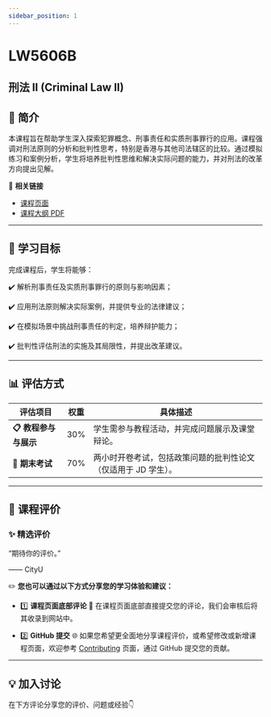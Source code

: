 ```yaml
---
sidebar_position: 1
---
```


# LW5606B
## 刑法 II (Criminal Law II)

## **📘 简介**
本课程旨在帮助学生深入探索犯罪概念、刑事责任和实质刑事罪行的应用。课程强调对刑法原则的分析和批判性思考，特别是香港与其他司法辖区的比较。通过模拟练习和案例分析，学生将培养批判性思维和解决实际问题的能力，并对刑法的改革方向提出见解。

🔗 **相关链接**
- [课程页面](https://www.cityu.edu.hk/catalogue/pg/202425/course/LW5606B.htm)
- [课程大纲 PDF](https://www.cityu.edu.hk/catalogue/pg/202425/course/LW5606B.pdf)

---

## **🎯 学习目标**

完成课程后，学生将能够：

✔️ 解析刑事责任及实质刑事罪行的原则与影响因素；

✔️ 应用刑法原则解决实际案例，并提供专业的法律建议；

✔️ 在模拟场景中挑战刑事责任的判定，培养辩护能力；

✔️ 批判性评估刑法的实施及其局限性，并提出改革建议。

---

## **📊 评估方式**

| **评估项目**         | **权重** | **具体描述**                                                                                       |
|---------------------|---------|---------------------------------------------------------------------------------------------------|
| **📋 教程参与与展示**  | 30%     | 学生需参与教程活动，并完成问题展示及课堂辩论。                                                      |
| **📂 期末考试**       | 70%     | 两小时开卷考试，包括政策问题的批判性论文（仅适用于 JD 学生）。                                           |

---

## **💬 课程评价**

### ✨ **精选评价**
<div className={commentStyles.commentBox}>
    <p className={commentStyles.commentText}>
        “期待你的评价。”
    </p>
    <p className={commentStyles.commentAuthor}>—— CityU</p>
</div>

✏️ **您也可以通过以下方式分享您的学习体验和建议：**

- 1️⃣ **课程页面底部评论**
💬 在课程页面底部直接提交您的评论，我们会审核后将其收录到网站中。

- 2️⃣ **GitHub 提交**
🌐 如果您希望更全面地分享课程评价，或希望修改或新增课程页面，欢迎参考 [Contributing](/contributing) 页面，通过 GitHub 提交您的贡献。

---

## **💡 加入讨论**

在下方评论分享您的评价、问题或经验👇
<Utterances />
